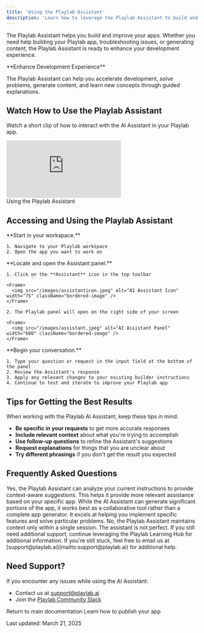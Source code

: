 ```yaml
---
title: 'Using the Playlab Assistant'
description: 'Learn how to leverage the Playlab Assistant to build and improve your Playlab apps'
---
```


The Playlab Assistant helps you build and improve your apps. Whether you need help building your Playlab app, troubleshooting issues, or generating content, the Playlab Assistant is ready to enhance your development experience.

<Info>
  **Enhance Development Experience**
  
  The Playlab Assistant can help you accelerate development, solve problems, generate content, and learn new concepts through guided explanations.
</Info>

## <Icon icon="video" size="24" className="inline-block align-text-bottom" /> Watch How to Use the Playlab Assistant

Watch a short clip of how to interact with the AI Assistant in your Playlab app.

<Frame>
  <iframe 
    src="https://www.loom.com/embed/e6fcb0dde4ef4c53a4f535a7da5d15fa?sid=d8ab38f9-0790-4bdb-9ec9-7ccd995e9939" 
    frameborder="0" 
    webkitallowfullscreen 
    mozallowfullscreen 
    allowfullscreen 
    style={{ width: "100%", height: "400px" }}
  ></iframe>
  <figcaption>Using the Playlab Assistant</figcaption>
</Frame>

## <Icon icon="arrow-right" size="24" className="inline-block align-text-bottom" /> Accessing and Using the Playlab Assistant

<Steps>
  <Step title="Open Your Playlab App">
    **Start in your workspace.**
    
    1. Navigate to your Playlab workspace
    2. Open the app you want to work on
  </Step>

  <Step title="Access the Playlab Assistant">
    **Locate and open the Assistant panel.**
    
    1. Click on the **Assistant** icon in the top toolbar
    
    <Frame>
      <img src="/images/assistanticon.jpeg" alt="AI Assistant Icon" width="75" className="bordered-image" />
    </Frame>
    
    2. The Playlab panel will open on the right side of your screen
    
    <Frame>
      <img src="/images/assistant.jpeg" alt="AI Assistant Panel" width="600" className="bordered-image" />
    </Frame>
  </Step>

  <Step title="Interact with the Assistant">
    **Begin your conversation.**
    
    1. Type your question or request in the input field at the bottom of the panel
    2. Review the Assistant's response
    3. Apply any relevant changes to your existing builder instructions
    4. Continue to test and iterate to improve your Playlab app
  </Step>
</Steps>

## <Icon icon="lightbulb-on" size="24" className="inline-block align-text-bottom" /> Tips for Getting the Best Results

When working with the Playlab AI Assistant, keep these tips in mind:

  - **Be specific in your requests** to get more accurate responses
  - **Include relevant context** about what you're trying to accomplish
  - **Use follow-up questions** to refine the Assistant's suggestions
  - **Request explanations** for things that you are unclear about
  - **Try different phrasings** if you don't get the result you expected

## <Icon icon="circle-question" size="24" className="inline-block align-text-bottom" /> Frequently Asked Questions

<Accordion title="Can the Playlab Assistant access my app's builder instructions?">
  Yes, the Playlab Assistant can analyze your current instructions to provide context-aware suggestions. This helps it provide more relevant assistance based on your specific app.
</Accordion>

<Accordion title="Can the AI Assistant generate complete apps?">
  While the AI Assistant can generate significant portions of the app, it works best as a collaborative tool rather than a complete app generator. It excels at helping you implement specific features and solve particular problems.
</Accordion>

<Accordion title="Does the Playlab Assistant remember previous conversations?">
  No, the Playlab Assistant maintains context only within a single session.
</Accordion>

<Accordion title="What do I do if the assistant is not able to help me?">
  The assistant is not perfect. If you still need additional support, continue leveraging the Playlab Learning Hub for additional information. If you're still stuck, feel free to email us at [support@playlab.ai](mailto:support@playlab.ai) for additional help.
</Accordion>

## <Icon icon="bullhorn" size="24" className="inline-block align-text-bottom" /> Need Support?

If you encounter any issues while using the AI Assistant:

* Contact us at [support@playlab.ai](mailto:support@playlab.ai)
* Join the [Playlab Community Slack](https://join.slack.com/t/playlabcommunity/shared_invite/zt-31mhwj7nl-49e1Mw5fYpyHJGOFyDIFtA)

<CardGroup>
  <Card title="Back to Getting Started" icon="arrow-left" href="/getstarted/Getting Started" iconType="duotone">
    Return to main documentation
  </Card>
  <Card title="Remixing a Playlab App" icon="turntable" href="/Remixing" iconType="duotone">
    Learn how to publish your app
  </Card>
</CardGroup>

Last updated: March 21, 2025